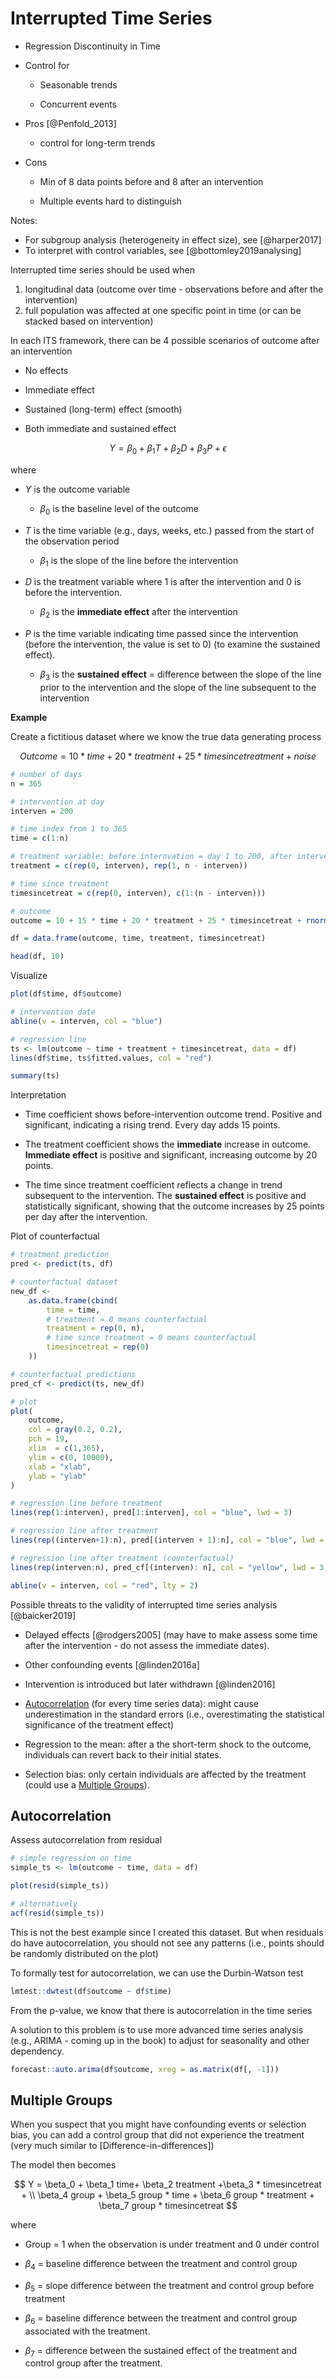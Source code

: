 # Interrupted Time Series

-   Regression Discontinuity in Time

-   Control for

    -   Seasonable trends

    -   Concurrent events

-   Pros [@Penfold_2013]

    -   control for long-term trends

-   Cons

    -   Min of 8 data points before and 8 after an intervention

    -   Multiple events hard to distinguish

Notes:

-   For subgroup analysis (heterogeneity in effect size), see [@harper2017]
-   To interpret with control variables, see [@bottomley2019analysing]

Interrupted time series should be used when

1.  longitudinal data (outcome over time - observations before and after the intervention)
2.  full population was affected at one specific point in time (or can be stacked based on intervention)

In each ITS framework, there can be 4 possible scenarios of outcome after an intervention

-   No effects

-   Immediate effect

-   Sustained (long-term) effect (smooth)

-   Both immediate and sustained effect

$$
Y = \beta_0 + \beta_1 T + \beta_2 D + \beta_3 P + \epsilon
$$

where

-   $Y$ is the outcome variable

    -   $\beta_0$ is the baseline level of the outcome

-   $T$ is the time variable (e.g., days, weeks, etc.) passed from the start of the observation period

    -   $\beta_1$ is the slope of the line before the intervention

-   $D$ is the treatment variable where $1$ is after the intervention and $0$ is before the intervention.

    -   $\beta_2$ is the **immediate effect** after the intervention

-   $P$ is the time variable indicating time passed since the intervention (before the intervention, the value is set to 0) (to examine the sustained effect).

    -   $\beta_3$ is the **sustained effect** = difference between the slope of the line prior to the intervention and the slope of the line subsequent to the intervention

**Example**

Create a fictitious dataset where we know the true data generating process

$$
Outcome = 10 * time + 20 * treatment + 25 * timesincetreatment + noise
$$

```r
# number of days
n = 365

# intervention at day 
interven = 200

# time index from 1 to 365
time = c(1:n)

# treatment variable: before internvation = day 1 to 200, after intervention = day 201 to 365
treatment = c(rep(0, interven), rep(1, n - interven))

# time since treatment
timesincetreat = c(rep(0, interven), c(1:(n - interven)))

# outcome 
outcome = 10 + 15 * time + 20 * treatment + 25 * timesincetreat + rnorm(n, mean = 0, sd = 1)

df = data.frame(outcome, time, treatment, timesincetreat)

head(df, 10)
```

Visualize

```r
plot(df$time, df$outcome)

# intervention date
abline(v = interven, col = "blue")

# regression line
ts <- lm(outcome ~ time + treatment + timesincetreat, data = df)
lines(df$time, ts$fitted.values, col = "red")
```

```r
summary(ts)
```

Interpretation

-   Time coefficient shows before-intervention outcome trend. Positive and significant, indicating a rising trend. Every day adds 15 points.

-   The treatment coefficient shows the **immediate** increase in outcome. **Immediate effect** is positive and significant, increasing outcome by 20 points.

-   The time since treatment coefficient reflects a change in trend subsequent to the intervention. The **sustained effect** is positive and statistically significant, showing that the outcome increases by 25 points per day after the intervention.

Plot of counterfactual

```r
# treatment prediction
pred <- predict(ts, df)

# counterfactual dataset
new_df <-
    as.data.frame(cbind(
        time = time,
        # treatment = 0 means counterfactual
        treatment = rep(0, n),
        # time since treatment = 0 means counterfactual
        timesincetreat = rep(0)
    ))

# counterfactual predictions
pred_cf <- predict(ts, new_df)

# plot
plot(
    outcome,
    col = gray(0.2, 0.2),
    pch = 19,
    xlim  = c(1,365),
    ylim = c(0, 10000),
    xlab = "xlab",
    ylab = "ylab"
)

# regression line before treatment
lines(rep(1:interven), pred[1:interven], col = "blue", lwd = 3)

# regression line after treatment
lines(rep((interven+1):n), pred[(interven + 1):n], col = "blue", lwd = 3)

# regression line after treatment (counterfactual)
lines(rep(interven:n), pred_cf[(interven): n], col = "yellow", lwd = 3, lty = 5)

abline(v = interven, col = "red", lty = 2)

```

Possible threats to the validity of interrupted time series analysis [@baicker2019]

-   Delayed effects [@rodgers2005] (may have to make assess some time after the intervention - do not assess the immediate dates).

-   Other confounding events [@linden2016a]

-   Intervention is introduced but later withdrawn [@linden2016]

-   [Autocorrelation] (for every time series data): might cause underestimation in the standard errors (i.e., overestimating the statistical significance of the treatment effect)

-   Regression to the mean: after a the short-term shock to the outcome, individuals can revert back to their initial states.

-   Selection bias: only certain individuals are affected by the treatment (could use a [Multiple Groups]).

## Autocorrelation

Assess autocorrelation from residual

```r
# simple regression on time 
simple_ts <- lm(outcome ~ time, data = df)

plot(resid(simple_ts))

# alternatively
acf(resid(simple_ts))
```

This is not the best example since I created this dataset. But when residuals do have autocorrelation, you should not see any patterns (i.e., points should be randomly distributed on the plot)

To formally test for autocorrelation, we can use the Durbin-Watson test

```r
lmtest::dwtest(df$outcome ~ df$time)
```

From the p-value, we know that there is autocorrelation in the time series

A solution to this problem is to use more advanced time series analysis (e.g., ARIMA - coming up in the book) to adjust for seasonality and other dependency.

```r
forecast::auto.arima(df$outcome, xreg = as.matrix(df[, -1]))
```

## Multiple Groups

When you suspect that you might have confounding events or selection bias, you can add a control group that did not experience the treatment (very much similar to [Difference-in-differences])

The model then becomes

$$
Y = \beta_0 + \beta_1 time+ \beta_2 treatment +\beta_3 * timesincetreat + \\
\beta_4 group + \beta_5 group * time + \beta_6 group * treatment + \beta_7 group * timesincetreat
$$

where

-   Group = 1 when the observation is under treatment and 0 under control

-   $\beta_4$ = baseline difference between the treatment and control group

-   $\beta_5$ = slope difference between the treatment and control group before treatment

-   $\beta_6$ = baseline difference between the treatment and control group associated with the treatment.

-   $\beta_7$ = difference between the sustained effect of the treatment and control group after the treatment.
